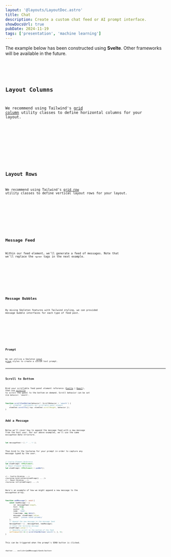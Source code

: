```yaml
---
layout: '@layouts/LayoutDoc.astro'
title: Chat
description: Create a custom chat feed or AI prompt interface.
showDocsUrl: true
pubDate: 2024-11-19
tags: ['presentation', 'machine learning']
---
```




<Preview client:visible>
	<Fragment slot="preview">
		<Example client:visible />
	</Fragment>
	<Fragment slot="code">
		<div class="card preset-outlined-warning-500 p-8 space-y-8 mb-4">
			<p>The example below has been constructed using <strong>Svelte</strong>. Other frameworks will be available in the future.</p>
		</div>
		<Code code={ExampleRaw} lang="svelte" />
	</Fragment>
</Preview>

## Layout Columns

We recommend using Tailwind's [grid column](https://tailwindcss.com/docs/grid-template-columns) utility classes to define horizontal columns for your layout.

<Preview client:visible>
	<Fragment slot="preview">
		<ExampleColumns />
	</Fragment>
	<Fragment slot="code">
		<Code code={ExampleColumnsRaw} lang="astro" />
	</Fragment>
</Preview>

## Layout Rows

We recommend using Tailwind's [grid row](https://tailwindcss.com/docs/grid-template-rows) utility classes to define vertical layout rows for your layout.

<Preview client:visible>
	<Fragment slot="preview">
		<ExampleRows />
	</Fragment>
	<Fragment slot="code">
		<Code code={ExampleRowsRaw} lang="astro" />
	</Fragment>
</Preview>

## Message Feed

Within our feed element, we'll generate a feed of messages. Note that we'll replace the `<pre>` tags in the next example.

<Preview client:visible>
	<Fragment slot="preview">
		<ExampleFeed />
	</Fragment>
	<Fragment slot="code">
		<Code code={ExampleFeedRaw} lang="astro" />
	</Fragment>
</Preview>

## Message Bubbles

By mixing Skeleton features with Tailwind styling, we can provided message bubble interfaces for each type of feed post.

<Preview client:visible>
	<Fragment slot="preview">
		<ExampleBubbles />
	</Fragment>
	<Fragment slot="code">
		<Code code={ExampleBubblesRaw} lang="astro" />
	</Fragment>
</Preview>

## Prompt

We can utilize a Skeleton [input group](/docs/tailwind/forms#groups) styles to create a custom text prompt.

---

## Scroll to Bottom

Bind your scrollable feed panel element reference ([Svelte](https://svelte.dev/docs/svelte/bind) | [React](https://react.dev/learn/referencing-values-with-refs#refs-and-the-dom)), then use [scrollTo](https://developer.mozilla.org/en-US/docs/Web/API/Element/scrollTo) to scroll the panel to the bottom on demand. Scroll behavior can be set via `behavior: 'smooth'`.

```ts
function scrollChatBottom(behavior?: ScrollBehavior = 'smooth') {
	// `elemChat` represents our scrollable panel element
	elemChat.scrollTo({ top: elemChat.scrollHeight, behavior });
}
```

## Add a Message

Below we'll cover how to append the message feed with a new message from the host user. Per our above examples, we'll use the same `messageFeed` data structure.

```ts
let messageFeed = [ /* ...*/ ];
```

Then bind to the textarea for your prompt in order to capture any message typed by the user.

```ts
// Svelte Element Reference
let elemPrompt: HTMLElement;
// React Element Reference
let elemPrompt: HTMLElement = useRef();
```
```svelte
<!-- Svelte Binding --->
<textarea bind:value={elemPrompt} ... />
<!-- React Binding --->
<textarea ref={elemPrompt} ... />
```

Here's an example of how we might append a new message to the `messageFeed` array.

```ts
function addMessage(): void {
	const newMessage = {
		id: messageFeed.length,
		host: true,
		avatar: 48,
		name: 'Jane',
		timestamp: new date(),
		message: elemPrompt.value,
		color: 'preset-tonal-primary'
	};
	// Append the new message to the message feed
	messageFeed = [...messageFeed, newMessage];
	// Clear the textarea message
	elemPrompt.value = '';
	// Smoothly scroll to the bottom of the feed
	setTimeout(() => { scrollChatBottom('smooth'); }, 0);
}
```

This can be triggered when the prompt's SEND button is clicked.

```svelte
<button ... onclick={addMessage}>Send</button>
```
